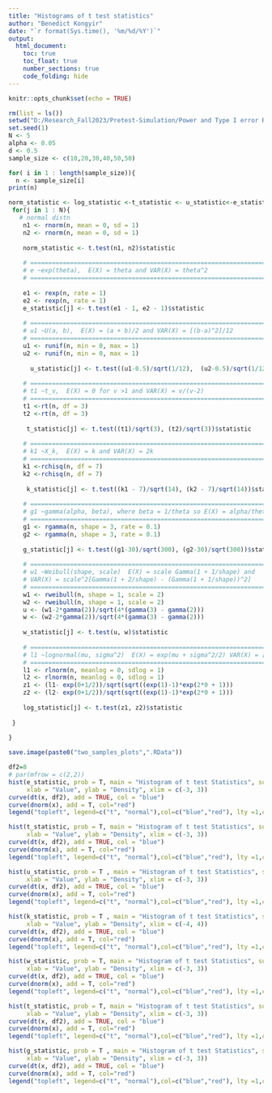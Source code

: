 ---
title: "Histograms of t test statistics"
author: "Benedict Kongyir"
date: "`r format(Sys.time(), '%m/%d/%Y')`"
output: 
  html_document:
    toc: true
    toc_float: true
    number_sections: true
    code_folding: hide
---

```{r setup, include=FALSE}
knitr::opts_chunk$set(echo = TRUE)
```


```{r}
rm(list = ls())
setwd("D:/Research_Fall2023/Pretest-Simulation/Power and Type I error Rate/Rmarkdown")
set.seed(1)
N <- 5
alpha <- 0.05
d <- 0.5
sample_size <- c(10,20,30,40,50,50)
```


```{r}
for( i in 1 : length(sample_size)){
  n <- sample_size[i]
print(n)

norm_statistic <- log_statistic <-t_statistic <- u_statistic<-e_statistic <- k_statistic <-g_statistic <- w_statistic <- NULL
 for(j in 1 : N){
   # normal distn
    n1 <- rnorm(n, mean = 0, sd = 1)
    n2 <- rnorm(n, mean = 0, sd = 1)
    
    norm_statistic <- t.test(n1, n2)$statistic
    
    # ===============================================================================================
    # e ~exp(theta),  E(X) = theta and VAR(X) = theta^2
    # ===============================================================================================
    
    e1 <- rexp(n, rate = 1)
    e2 <- rexp(n, rate = 1)
    e_statistic[j] <- t.test(e1 - 1, e2 - 1)$statistic
    
    # ===============================================================================================
    # u1 ~U(a, b),  E(X) = (a + b)/2 and VAR(X) = [(b-a)^2]/12
    # ===============================================================================================
    u1 <- runif(n, min = 0, max = 1)
    u2 <- runif(n, min = 0, max = 1)
    
      u_statistic[j] <- t.test((u1-0.5)/sqrt(1/12),  (u2-0.5)/sqrt(1/12))$statistic
    
    # ===============================================================================================
    # t1 ~t_v,  E(X) = 0 for v >1 and VAR(X) = v/(v-2)
    # ===============================================================================================
    t1 <-rt(n, df = 3) 
    t2 <-rt(n, df = 3) 
    
     t_statistic[j] <- t.test((t1)/sqrt(3), (t2)/sqrt(3))$statistic
    
    # ===============================================================================================
    # k1 ~X_k,  E(X) = k and VAR(X) = 2k
    # ===============================================================================================
    k1 <-rchisq(n, df = 7) 
    k2 <-rchisq(n, df = 7) 
    
     k_statistic[j] <- t.test((k1 - 7)/sqrt(14), (k2 - 7)/sqrt(14))$statistic
    
    # ===============================================================================================
    # g1 ~gamma(alpha, beta), where beta = 1/theta so E(X) = alpha/theta and VAR(X) = alpha/(theta)^2
    # ===============================================================================================
    g1 <- rgamma(n, shape = 3, rate = 0.1) 
    g2 <- rgamma(n, shape = 3, rate = 0.1)
    
    g_statistic[j] <- t.test((g1-30)/sqrt(300), (g2-30)/sqrt(300))$statistic
    
    # ===============================================================================================
    # w1 ~Weibull(shape, scale)  E(X) = scale Gamma(1 + 1/shape) and 
    # VAR(X) = scale^2[Gamma(1 + 2/shape) - (Gamma(1 + 1/shape))^2]
    # ===============================================================================================
    w1 <- rweibull(n, shape = 1, scale = 2) 
    w2 <- rweibull(n, shape = 1, scale = 2)
    u <- (w1-2*gamma(2))/sqrt(4*(gamma(3) - gamma(2)))
    w <- (w2-2*gamma(2))/sqrt(4*(gamma(3) - gamma(2)))
    
    w_statistic[j] <- t.test(u, w)$statistic
      
    # ===================================================================================================
    # l1 ~lognormal(mu, sigma^2)  E(X) = exp(mu + sigma^2/2) VAR(X) = [exp(sigma^2)-1]exp(2mu + sigma^2)
    # ===================================================================================================
    l1 <- rlnorm(n, meanlog = 0, sdlog = 1)
    l2 <- rlnorm(n, meanlog = 0, sdlog = 1)
    z1 <- (l1- exp(0+1/2))/sqrt(sqrt((exp(1)-1)*exp(2*0 + 1)))
    z2 <- (l2- exp(0+1/2))/sqrt(sqrt((exp(1)-1)*exp(2*0 + 1)))
    
    log_statistic[j] <- t.test(z1, z2)$statistic
    
 }
  
}
```


```{r}
save.image(paste0("two_samples_plots",".RData"))
```


```{r}
df2=8
# par(mfrow = c(2,2))
hist(e_statistic, prob = T, main = "Histogram of t test Statistics", sub = "Expoential Dist",
     xlab = "Value", ylab = "Density", xlim = c(-3, 3))
curve(dt(x, df2), add = TRUE, col = "blue")
curve(dnorm(x), add = T, col="red")
legend("topleft", legend=c("t", "normal"),col=c("blue","red"), lty =1,cex = 0.5)

hist(t_statistic, prob = T, main = "Histogram of t test Statistics", sub = "t Dist",
     xlab = "Value", ylab = "Density", xlim = c(-3, 3))
curve(dt(x, df2), add = TRUE, col = "blue")
curve(dnorm(x), add = T, col="red")
legend("topleft", legend=c("t", "normal"),col=c("blue","red"), lty =1,cex = 0.5)

hist(u_statistic, prob = T , main = "Histogram of t test Statistics", sub = "uniform Dist",
     xlab = "Value", ylab = "Density", xlim = c(-3, 3))
curve(dt(x, df2), add = TRUE, col = "blue")
curve(dnorm(x), add = T, col="red")
legend("topleft", legend=c("t", "normal"),col=c("blue","red"), lty =1,cex = 0.5)

hist(k_statistic, prob = T , main = "Histogram of t test Statistics", sub = "Chi-Square Dist",
     xlab = "Value", ylab = "Density", xlim = c(-4, 4))
curve(dt(x, df2), add = TRUE, col = "blue")
curve(dnorm(x), add = T, col="red")
legend("topleft", legend=c("t", "normal"),col=c("blue","red"), lty =1,cex = 0.5)

hist(w_statistic, prob = T, main = "Histogram of t test Statistics", sub = "Weibull Dist",
     xlab = "Value", ylab = "Density", xlim = c(-3, 3))
curve(dt(x, df2), add = TRUE, col = "blue")
curve(dnorm(x), add = T, col="red")
legend("topleft", legend=c("t", "normal"),col=c("blue","red"), lty =1,cex = 0.5)

hist(t_statistic, prob = T, main = "Histogram of t test Statistics", sub = "lognormal Dist",
     xlab = "Value", ylab = "Density", xlim = c(-3, 3))
curve(dt(x, df2), add = TRUE, col = "blue")
curve(dnorm(x), add = T, col="red")
legend("topleft", legend=c("t", "normal"),col=c("blue","red"), lty =1,cex = 0.5)

hist(g_statistic, prob = T , main = "Histogram of t test Statistics", sub = "Gamma Dist",
     xlab = "Value", ylab = "Density", xlim = c(-3, 3))
curve(dt(x, df2), add = TRUE, col = "blue")
curve(dnorm(x), add = T, col="red")
legend("topleft", legend=c("t", "normal"),col=c("blue","red"), lty =1,cex = 0.5)

```

